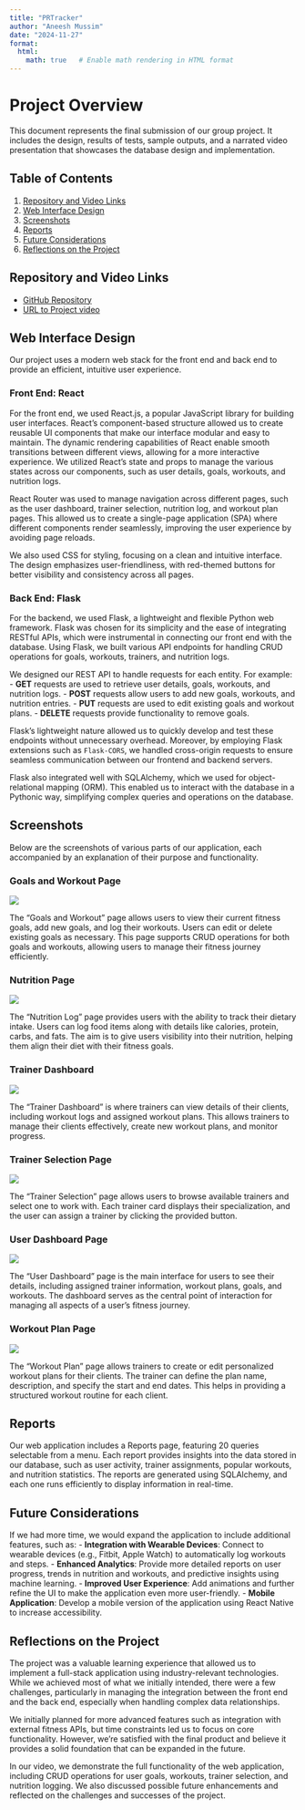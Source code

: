```yaml
---
title: "PRTracker"
author: "Aneesh Mussim"
date: "2024-11-27"
format: 
  html:
    math: true   # Enable math rendering in HTML format
---
```


# Project Overview

This document represents the final submission of our group project. It includes the design, results of tests, sample outputs, and a narrated video presentation that showcases the database design and implementation.

## Table of Contents

1. [Repository and Video Links](#repository-and-video-links)
2. [Web Interface Design](#web-interface-design)
3. [Screenshots](#screenshots)
4. [Reports](#reports)
5. [Future Considerations](#future-considerations)
6. [Reflections on the Project](#reflections-on-the-project)

## Repository and Video Links

- [GitHub Repository](https://github.com/cmsc-vcu/cmsc408-fa2024-proj-prtracker)  
- [URL to Project video](https://vcu.zoom.us/rec/share/LHe89h2sG2dPIYCmXAaaQ9K2mjE3hunvEmi5fo3iy2xCyKkvEUnZxOncG6y6fawO.X_EYLFOPnXqIlGx5?startTime=1733332607000)

## Web Interface Design

Our project uses a modern web stack for the front end and back end to provide an efficient, intuitive user experience.

### Front End: React

For the front end, we used React.js, a popular JavaScript library for building user interfaces. React's component-based structure allowed us to create reusable UI components that make our interface modular and easy to maintain. The dynamic rendering capabilities of React enable smooth transitions between different views, allowing for a more interactive experience. We utilized React's state and props to manage the various states across our components, such as user details, goals, workouts, and nutrition logs.

React Router was used to manage navigation across different pages, such as the user dashboard, trainer selection, nutrition log, and workout plan pages. This allowed us to create a single-page application (SPA) where different components render seamlessly, improving the user experience by avoiding page reloads.

We also used CSS for styling, focusing on a clean and intuitive interface. The design emphasizes user-friendliness, with red-themed buttons for better visibility and consistency across all pages.

### Back End: Flask

For the backend, we used Flask, a lightweight and flexible Python web framework. Flask was chosen for its simplicity and the ease of integrating RESTful APIs, which were instrumental in connecting our front end with the database. Using Flask, we built various API endpoints for handling CRUD operations for goals, workouts, trainers, and nutrition logs.

We designed our REST API to handle requests for each entity. For example:
- **GET** requests are used to retrieve user details, goals, workouts, and nutrition logs.
- **POST** requests allow users to add new goals, workouts, and nutrition entries.
- **PUT** requests are used to edit existing goals and workout plans.
- **DELETE** requests provide functionality to remove goals.

Flask's lightweight nature allowed us to quickly develop and test these endpoints without unnecessary overhead. Moreover, by employing Flask extensions such as `Flask-CORS`, we handled cross-origin requests to ensure seamless communication between our frontend and backend servers.

Flask also integrated well with SQLAlchemy, which we used for object-relational mapping (ORM). This enabled us to interact with the database in a Pythonic way, simplifying complex queries and operations on the database.

## Screenshots

Below are the screenshots of various parts of our application, each accompanied by an explanation of their purpose and functionality.

### Goals and Workout Page

![](screenshots/goals_and_workout.png)

The "Goals and Workout" page allows users to view their current fitness goals, add new goals, and log their workouts. Users can edit or delete existing goals as necessary. This page supports CRUD operations for both goals and workouts, allowing users to manage their fitness journey efficiently.

### Nutrition Page

![](screenshots/Nutrition_page.png)

The "Nutrition Log" page provides users with the ability to track their dietary intake. Users can log food items along with details like calories, protein, carbs, and fats. The aim is to give users visibility into their nutrition, helping them align their diet with their fitness goals.

### Trainer Dashboard

![](screenshots/trainer_dashboard.png)

The "Trainer Dashboard" is where trainers can view details of their clients, including workout logs and assigned workout plans. This allows trainers to manage their clients effectively, create new workout plans, and monitor progress.

### Trainer Selection Page

![](screenshots/Trainer_selection_page.png)

The "Trainer Selection" page allows users to browse available trainers and select one to work with. Each trainer card displays their specialization, and the user can assign a trainer by clicking the provided button.

### User Dashboard Page

![](screenshots/user_dashboard_page.png)

The "User Dashboard" page is the main interface for users to see their details, including assigned trainer information, workout plans, goals, and workouts. The dashboard serves as the central point of interaction for managing all aspects of a user’s fitness journey.

### Workout Plan Page

![](screenshots/workout_plan.png)

The "Workout Plan" page allows trainers to create or edit personalized workout plans for their clients. The trainer can define the plan name, description, and specify the start and end dates. This helps in providing a structured workout routine for each client.

## Reports

Our web application includes a Reports page, featuring 20 queries selectable from a menu. Each report provides insights into the data stored in our database, such as user activity, trainer assignments, popular workouts, and nutrition statistics. The reports are generated using SQLAlchemy, and each one runs efficiently to display information in real-time.

## Future Considerations

If we had more time, we would expand the application to include additional features, such as:
- **Integration with Wearable Devices**: Connect to wearable devices (e.g., Fitbit, Apple Watch) to automatically log workouts and steps.
- **Enhanced Analytics**: Provide more detailed reports on user progress, trends in nutrition and workouts, and predictive insights using machine learning.
- **Improved User Experience**: Add animations and further refine the UI to make the application even more user-friendly.
- **Mobile Application**: Develop a mobile version of the application using React Native to increase accessibility.

## Reflections on the Project

The project was a valuable learning experience that allowed us to implement a full-stack application using industry-relevant technologies. While we achieved most of what we initially intended, there were a few challenges, particularly in managing the integration between the front end and the back end, especially when handling complex data relationships.

We initially planned for more advanced features such as integration with external fitness APIs, but time constraints led us to focus on core functionality. However, we’re satisfied with the final product and believe it provides a solid foundation that can be expanded in the future.

In our video, we demonstrate the full functionality of the web application, including CRUD operations for user goals, workouts, trainer selection, and nutrition logging. We also discussed possible future enhancements and reflected on the challenges and successes of the project.
